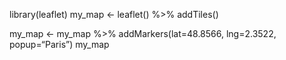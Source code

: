 library(leaflet)
my_map <- leaflet() %>%
  addTiles()

my_map <- my_map %>%
  addMarkers(lat=48.8566, lng=2.3522,
             popup="Paris")
my_map



